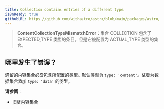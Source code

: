 ```yaml
---
title: Collection contains entries of a different type.
i18nReady: true
githubURL: https://github.com/withastro/astro/blob/main/packages/astro/src/core/errors/errors-data.ts
---
```


> **ContentCollectionTypeMismatchError**：集合 COLLECTION 包含了 EXPECTED_TYPE 类型的条目，但是它被配置为 ACTUAL_TYPE 类型的集合。

## 哪里发生了错误？

遗留的内容集合必须包含所配置的类型。默认类型为 `type: 'content'`。试着为数据集合添加 `type: 'data'` 的类型。

**请参阅：**

- [旧版内容集合](/zh-cn/guides/upgrade-to/v5/#升级现有的集合)
